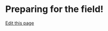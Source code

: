 # Preparing for the field!
[Edit this page](https://github.com/remygatins/GatinsLabProtocols/edit/main/fieldprotocols.qmd)
